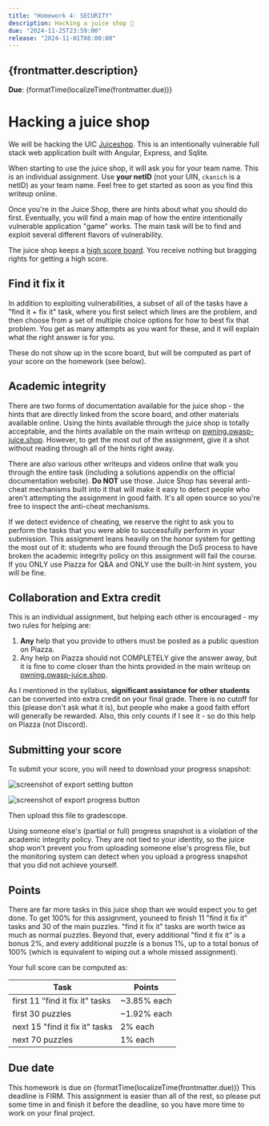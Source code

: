 ```yaml
---
title: "Homework 4: SECURITY"
description: Hacking a juice shop 🧃
due: "2024-11-25T23:59:00"
release: "2024-11-01T08:00:00"
---
```



## {frontmatter.description}

**Due**: {formatTime(localizeTime(frontmatter.due))}

# Hacking a juice shop

We will be hacking the UIC [Juiceshop](https://juice-shop.cs.uic.edu:30443/balancer/). This is an intentionally vulnerable full stack web
application built with Angular, Express, and Sqlite.

When starting to use the juice shop, it will ask you for your team name. This is
an individual assignment. Use **your netID** (not your UIN, `ckanich` is a
netID) as your team name. Feel free to get started as soon as you find this
writeup online.

Once you're in the Juice Shop, there are hints about what you should do first.
Eventually, you will find a main map of how the entire intentionally vulnerable
application "game" works. The main task will be to find and exploit several
different flavors of vulnerability.

The juice shop keeps a [high score
board](https://juice-shop.cs.uic.edu:30443/balancer/score-board/). You receive nothing
but bragging rights for getting a high score.

## Find it fix it

In addition to exploiting vulnerabilities, a subset of all of the tasks have a
"find it + fix it" task, where you first select which lines are the problem, and
then choose from a set of multiple choice options for how to best fix that
problem. You get as many attempts as you want for these, and it will explain
what the right answer is for you.

These do not show up in the score board, but will be computed as part of your
score on the homework (see below).

## Academic integrity

There are two forms of documentation available for the juice shop - the hints
that are directly linked from the score board, and other materials available
online. Using the hints available through the juice shop is totally acceptable,
and the hints available on the main writeup on
[pwning.owasp-juice.shop](https://pwning.owasp-juice.shop/). However, to get the
most out of the assignment, give it a shot without reading through all of the
hints right away.

There are also various other writeups and videos online that walk you through
the entire task (including a solutions appendix on the official documentation
website). **Do NOT** use those. Juice Shop has several anti-cheat mechanisms
built into it that will make it easy to detect people who aren't attempting the
assignment in good faith. It's all open source so you're free to inspect the
anti-cheat mechanisms.

If we detect evidence of cheating, we reserve the right to ask you to perform
the tasks that you were able to successfully perform in your submission. This
assignment leans heavily on the honor system for getting the most out of it:
students who are found through the DoS process to have broken the academic
integrity policy on this assignment will fail the course. If you ONLY use Piazza
for Q&A and ONLY use the built-in hint system, you will be fine.

## Collaboration and Extra credit

This is an individual assignment, but helping each other is encouraged - my two
rules for helping are:

1. **Any** help that you provide to others must be posted as a public question
   on Piazza.
2. Any help on Piazza should not COMPLETELY give the answer away, but it is fine
   to come closer than the hints provided in the main writeup on
   [pwning.owasp-juice.shop](https://pwning.owasp-juice.shop/).

As I mentioned in the syllabus, **significant assistance for other students**
can be converted into extra credit on your final grade. There is no cutoff for
this (please don't ask what it is), but people who make a good faith effort will
generally be rewarded. Also, this only counts if I see it - so do this help on
Piazza (not Discord).

## Submitting your score

To submit your score, you will need to download your progress snapshot:

![screenshot of export setting button](/settings.png "Export settings")

![screenshot of export progress button](/export-progress.png "Export progress")

Then upload this file to gradescope.

Using someone else's (partial or full) progress snapshot is a violation of the
academic integrity policy. They are not tied to your identity, so the juice shop
won't prevent you from uploading someone else's progress file, but the
monitoring system can detect when you upload a progress snapshot that you did
not achieve yourself.

## Points

There are far more tasks in this juice shop than we would expect you to get done.
To get 100% for this assignment, youneed to finish 11 "find it fix it" tasks and
30 of the main puzzles. "find it fix it" tasks are worth twice as much as normal
puzzles. Beyond that, every additional "find it fix it" is a bonus 2%, and every
additional puzzle is a bonus 1%, up to a total bonus of 100% (which is equivalent
to wiping out a whole missed assignment).

Your full score can be computed as:

| Task                            | Points      |
| ------------------------------- | ----------- |
| first 11 "find it fix it" tasks | ~3.85% each |
| first 30 puzzles                | ~1.92% each |
| next 15 "find it fix it" tasks  | 2% each     |
| next 70 puzzles                 | 1% each     |

## Due date

This homework is due on {formatTime(localizeTime(frontmatter.due))} This deadline is
FIRM. This assignment is easier than all of the rest, so please put some time in
and finish it before the deadline, so you have more time to work on your final
project.

